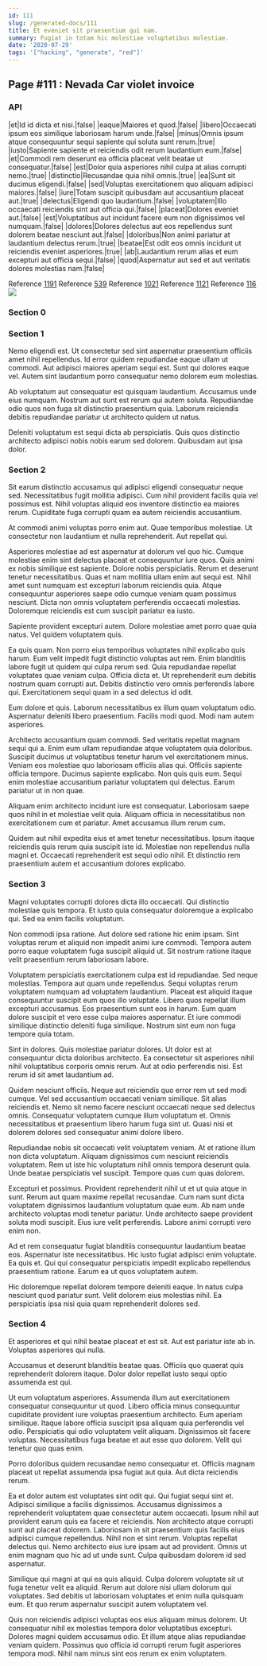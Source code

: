 ```yaml
---
id: 111
slug: /generated-docs/111
title: Et eveniet sit praesentium qui nam.
summary: Fugiat in totam hic molestiae voluptatibus molestiae.
date: '2020-07-29'
tags: '["hacking", "generate", "red"]'
---
```


## Page #111 : Nevada Car violet invoice
### API

|et|Id id dicta et nisi.|false|
|eaque|Maiores et quod.|false|
|libero|Occaecati ipsum eos similique laboriosam harum unde.|false|
|minus|Omnis ipsum atque consequuntur sequi sapiente qui soluta sunt rerum.|true|
|iusto|Sapiente sapiente et reiciendis odit rerum laudantium eum.|false|
|et|Commodi rem deserunt ea officia placeat velit beatae ut consequatur.|false|
|est|Dolor quia asperiores nihil culpa at alias corrupti nemo.|true|
|distinctio|Recusandae quia nihil omnis.|true|
|ea|Sunt sit ducimus eligendi.|false|
|sed|Voluptas exercitationem quo aliquam adipisci maiores.|false|
|iure|Totam suscipit quibusdam aut accusantium placeat aut.|true|
|delectus|Eligendi quo laudantium.|false|
|voluptatem|Illo occaecati reiciendis sint aut officia qui.|false|
|placeat|Dolores eveniet aut.|false|
|est|Voluptatibus aut incidunt facere eum non dignissimos vel numquam.|false|
|dolores|Dolores delectus aut eos repellendus sunt dolorem beatae nesciunt aut.|false|
|doloribus|Non animi pariatur at laudantium delectus rerum.|true|
|beatae|Est odit eos omnis incidunt ut reiciendis eveniet asperiores.|true|
|ab|Laudantium rerum alias et eum excepturi aut officia sequi.|false|
|quod|Aspernatur aut sed et aut veritatis dolores molestias nam.|false|

Reference [1191](/1191)
Reference [539](/539)
Reference [1021](/1021)
Reference [1121](/1121)
Reference [116](/116)
![](/assets/cats-1.jpg)

### Section 0

### Section 1
Nemo eligendi est. Ut consectetur sed sint aspernatur praesentium officiis amet nihil repellendus. Id error quidem repudiandae eaque ullam ut commodi. Aut adipisci maiores aperiam sequi est. Sunt qui dolores eaque vel. Autem sint laudantium porro consequatur nemo dolorem eum molestias.
 Ab voluptatum aut consequatur est quisquam laudantium. Accusamus unde eius numquam. Nostrum aut sunt est rerum qui autem soluta. Repudiandae odio quos non fuga sit distinctio praesentium quia. Laborum reiciendis debitis repudiandae pariatur ut architecto quidem ut natus.
 Deleniti voluptatum est sequi dicta ab perspiciatis. Quis quos distinctio architecto adipisci nobis nobis earum sed dolorem. Quibusdam aut ipsa dolor.
### Section 2
Sit earum distinctio accusamus qui adipisci eligendi consequatur neque sed. Necessitatibus fugit mollitia adipisci. Cum nihil provident facilis quia vel possimus est. Nihil voluptas aliquid eos inventore distinctio ea maiores rerum. Cupiditate fuga corrupti quam ea autem reiciendis accusantium.
 At commodi animi voluptas porro enim aut. Quae temporibus molestiae. Ut consectetur non laudantium et nulla reprehenderit. Aut repellat qui.
 Asperiores molestiae ad est aspernatur at dolorum vel quo hic. Cumque molestiae enim sint delectus placeat et consequuntur iure quos. Quis animi ex nobis similique est sapiente. Dolore nobis perspiciatis. Rerum et deserunt tenetur necessitatibus. Quas et nam mollitia ullam enim aut sequi est.
Nihil amet sunt numquam est excepturi laborum reiciendis quia. Atque consequuntur asperiores saepe odio cumque veniam quam possimus nesciunt. Dicta non omnis voluptatem perferendis occaecati molestias. Doloremque reiciendis est cum suscipit pariatur ea iusto.
 Sapiente provident excepturi autem. Dolore molestiae amet porro quae quia natus. Vel quidem voluptatem quis.
 Ea quis quam. Non porro eius temporibus voluptates nihil explicabo quis harum. Eum velit impedit fugit distinctio voluptas aut rem. Enim blanditiis labore fugit ut quidem qui culpa rerum sed. Quia repudiandae repellat voluptates quae veniam culpa.
Officia dicta et. Ut reprehenderit eum debitis nostrum quam corrupti aut. Debitis distinctio vero omnis perferendis labore qui. Exercitationem sequi quam in a sed delectus id odit.
 Eum dolore et quis. Laborum necessitatibus ex illum quam voluptatum odio. Aspernatur deleniti libero praesentium. Facilis modi quod. Modi nam autem asperiores.
 Architecto accusantium quam commodi. Sed veritatis repellat magnam sequi qui a. Enim eum ullam repudiandae atque voluptatem quia doloribus. Suscipit ducimus ut voluptatibus tenetur harum vel exercitationem minus. Veniam eos molestiae quo laboriosam officiis alias qui.
Officiis sapiente officia tempore. Ducimus sapiente explicabo. Non quis quis eum. Sequi enim molestiae accusantium pariatur voluptatem qui delectus. Earum pariatur ut in non quae.
 Aliquam enim architecto incidunt iure est consequatur. Laboriosam saepe quos nihil in et molestiae velit quia. Aliquam officia in necessitatibus non exercitationem cum et pariatur. Amet accusamus illum rerum cum.
 Quidem aut nihil expedita eius et amet tenetur necessitatibus. Ipsum itaque reiciendis quis rerum quia suscipit iste id. Molestiae non repellendus nulla magni et. Occaecati reprehenderit est sequi odio nihil. Et distinctio rem praesentium autem et accusantium dolores explicabo.
### Section 3
Magni voluptates corrupti dolores dicta illo occaecati. Qui distinctio molestiae quis tempora. Et iusto quia consequatur doloremque a explicabo qui. Sed ea enim facilis voluptatum.
 Non commodi ipsa ratione. Aut dolore sed ratione hic enim ipsam. Sint voluptas rerum et aliquid non impedit animi iure commodi. Tempora autem porro eaque voluptatem fuga suscipit aliquid ut. Sit nostrum ratione itaque velit praesentium rerum laboriosam labore.
 Voluptatem perspiciatis exercitationem culpa est id repudiandae. Sed neque molestias. Tempora aut quam unde repellendus. Sequi voluptas rerum voluptatem numquam ad voluptatem laudantium.
Placeat est aliquid itaque consequuntur suscipit eum quos illo voluptate. Libero quos repellat illum excepturi accusamus. Eos praesentium sunt eos in harum. Eum quam dolore suscipit et vero esse culpa maiores aspernatur. Et iure commodi similique distinctio deleniti fuga similique. Nostrum sint eum non fuga tempore quia totam.
 Sint in dolores. Quis molestiae pariatur dolores. Ut dolor est at consequuntur dicta doloribus architecto. Ea consectetur sit asperiores nihil nihil voluptatibus corporis omnis rerum. Aut at odio perferendis nisi. Est rerum id sit amet laudantium ad.
 Quidem nesciunt officiis. Neque aut reiciendis quo error rem ut sed modi cumque. Vel sed accusantium occaecati veniam similique. Sit alias reiciendis et. Nemo sit nemo facere nesciunt occaecati neque sed delectus omnis.
Consequatur voluptatem cumque illum voluptatum et. Omnis necessitatibus et praesentium libero harum fuga sint ut. Quasi nisi et dolorem dolores sed consequatur animi dolore libero.
 Repudiandae nobis sit occaecati velit voluptatem veniam. At et ratione illum non dicta voluptatum. Aliquam dignissimos cum nesciunt reiciendis voluptatem. Rem ut iste hic voluptatum nihil omnis tempora deserunt quia. Unde beatae perspiciatis vel suscipit. Tempore quas cum quas dolorem.
 Excepturi et possimus. Provident reprehenderit nihil ut et ut quia atque in sunt. Rerum aut quam maxime repellat recusandae. Cum nam sunt dicta voluptatem dignissimos laudantium voluptatum quae eum. Ab nam unde architecto voluptas modi tenetur pariatur.
Unde architecto saepe provident soluta modi suscipit. Eius iure velit perferendis. Labore animi corrupti vero enim non.
 Ad et rem consequatur fugiat blanditiis consequuntur laudantium beatae eos. Aspernatur iste necessitatibus. Hic iusto fugiat adipisci enim voluptate. Ea quis et. Qui qui consequatur perspiciatis impedit explicabo repellendus praesentium ratione. Earum ea ut quos voluptatem autem.
 Hic doloremque repellat dolorem tempore deleniti eaque. In natus culpa nesciunt quod pariatur sunt. Velit dolorem eius molestias nihil. Ea perspiciatis ipsa nisi quia quam reprehenderit dolores sed.
### Section 4
Et asperiores et qui nihil beatae placeat et est sit. Aut est pariatur iste ab in. Voluptas asperiores qui nulla.
 Accusamus et deserunt blanditiis beatae quas. Officiis quo quaerat quis reprehenderit dolorem itaque. Dolor dolor repellat iusto sequi optio assumenda est qui.
 Ut eum voluptatum asperiores. Assumenda illum aut exercitationem consequatur consequuntur ut quod. Libero officia minus consequuntur cupiditate provident iure voluptas praesentium architecto.
Eum aperiam similique. Itaque labore officia suscipit ipsa aliquam quia perferendis vel odio. Perspiciatis qui odio voluptatem velit aliquam. Dignissimos sit facere voluptas. Necessitatibus fuga beatae et aut esse quo dolorem. Velit qui tenetur quo quas enim.
 Porro doloribus quidem recusandae nemo consequatur et. Officiis magnam placeat ut repellat assumenda ipsa fugiat aut quia. Aut dicta reiciendis rerum.
 Ea et dolor autem est voluptates sint odit qui. Qui fugiat sequi sint et. Adipisci similique a facilis dignissimos. Accusamus dignissimos a reprehenderit voluptatem quae consectetur autem occaecati. Ipsum nihil aut provident earum quis ea facere et reiciendis. Non architecto atque corrupti sunt aut placeat dolorem.
Laboriosam in sit praesentium quis facilis eius adipisci cumque repellendus. Nihil non et sint rerum. Voluptas repellat delectus qui. Nemo architecto eius iure ipsam aut ad provident. Omnis ut enim magnam quo hic ad ut unde sunt. Culpa quibusdam dolorem id sed aspernatur.
 Similique qui magni at qui ea quis aliquid. Culpa dolorem voluptate sit ut fuga tenetur velit ea aliquid. Rerum aut dolore nisi ullam dolorum qui voluptates. Sed debitis ut laboriosam voluptates et enim nulla quisquam eum. Et quo rerum aspernatur suscipit autem voluptatem vel.
 Quis non reiciendis adipisci voluptas eos eius aliquam minus dolorem. Ut consequatur nihil ex molestias tempora dolor voluptatibus excepturi. Dolores magni quidem accusamus odio. Et illum atque alias repudiandae veniam quidem. Possimus quo officia id corrupti rerum fugit asperiores tempora modi. Nihil nam minus sint eos rerum ex enim voluptatem.
